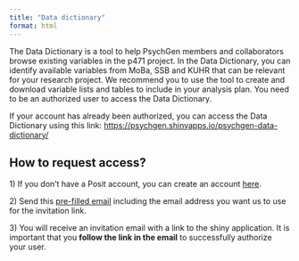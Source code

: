 ```yaml
---
title: "Data dictionary"
format: html
---
```


The Data Dictionary is a tool to help PsychGen members and collaborators browse existing variables in the p471 project. In the Data Dictionary, you can identify available variables from MoBa, SSB and KUHR that can be relevant for your research project. We recommend you to use the tool to create and download variable lists and tables to include in your analysis plan. You need to be an authorized user to access the Data Dictionary.

If your account has already been authorized, you can access the Data Dictionary using this link: <https://psychgen.shinyapps.io/psychgen-data-dictionary/>

::: callout-important
# How to request access?

1\) If you don't have a Posit account, you can create an account [here](https://login.shinyapps.io/register?redirect=%2Foauth%2Fauthorize%3Fclient_id%3Drstudio-shinyapps%26redirect_uri%3Dhttps%253A%252F%252Fwww.shinyapps.io%252Fauth%252Foauth%252Ftoken%26response_type%3Dcode%26scopes%3D%252A%26show_auth%3D0).

2\) Send this [pre-filled email](mailto:Laurie%20Hannigan%20%3CLaurie.Hannigan@fhi.no%3E;%20Stian%20Barbo%20Valand%20%3CStianBarbo.Valand@fhi.no%3E;%20Alejandra%20Martinez%20Sanchez%20%3CAlejandra.Martinez.Sanchez@fhi.no%3E;%20Laura%20Hegemann%20%3CLaura.Elizabeth.Hegemann@fhi.no%3E?subject=Data%20Dictionary%20Access%20Request%20&body=Hi%2C%20%0AI%20want%20to%20request%20access%20to%20the%20Data%20Dictionary%20tool.%0A%0AEmail%20address%20) including the email address you want us to use for the invitation link.

3\) You will receive an invitation email with a link to the shiny application. It is important that you **follow the link in the email** to successfully authorize your user.
:::
